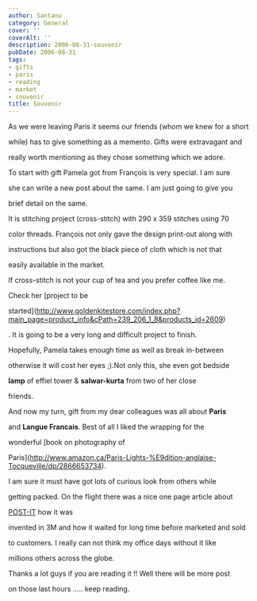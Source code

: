 ```yaml
---
author: Santanu
category: General
cover: ''
coverAlt: ''
description: 2006-08-31-souvenir
pubDate: 2006-08-31
tags:
- gifts
- paris
- reading
- market
- souvenir
title: Souvenir
---
```


As we were leaving Paris it seems our friends (whom we knew for a short

while) has to give something as a memento. Gifts were extravagant and

really worth mentioning as they chose something which we adore.



  

To start with gift Pamela got from François is very special. I am sure

she can write a new post about the same. I am just going to give you

brief detail on the same.



  

It is stitching project (cross-stitch) with 290 x 359 stitches using 70

color threads. François not only gave the design print-out along with

instructions but also got the black piece of cloth which is not that

easily available in the market.



  

If cross-stitch is not your cup of tea and you prefer coffee like me.

Check her [project to be

started](http://www.goldenkitestore.com/index.php?main_page=product_info&cPath=239_206_1_8&products_id=2609)

. It is going to be a very long and difficult project to finish.

Hopefully, Pamela takes enough time as well as break in-between

otherwise it will cost her eyes ;).Not only this, she even got bedside

**lamp** of effiel tower & **salwar-kurta** from two of her close

friends.



  



  







And now my turn, gift from my dear colleagues was all about **Paris**

and **Langue Francais**. Best of all I liked the wrapping for the

wonderful [book on photography of

Paris](http://www.amazon.ca/Paris-Lights-%E9dition-anglaise-Tocqueville/dp/2866653734).

I am sure it must have got lots of curious look from others while

getting packed. On the flight there was a nice one page article about

[POST-IT](http://news.bbc.co.uk/2/hi/uk_news/701661.stm) how it was

invented in 3M and how it waited for long time before marketed and sold

to customers. I really can not think my office days without it like

millions others across the globe.



  

Thanks a lot guys if you are reading it !! Well there will be more post

on those last hours ..... keep reading.